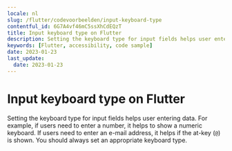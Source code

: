 ```yaml
---
locale: nl
slug: /flutter/codevoorbeelden/input-keyboard-type
contentful_id: 6G7A4vf46mC5ssXhCdEQzT
title: Input keyboard type on Flutter
description: Setting the keyboard type for input fields helps user entering data.
keywords: [Flutter, accessibility, code sample]
date: 2023-01-23
last_update:
  date: 2023-01-23
---
```


# Input keyboard type on Flutter

Setting the keyboard type for input fields helps user entering data. For example, if users need to enter a number, it helps to show a numeric keyboard. If users need to enter an e-mail address, it helps if the at-key (`@`) is shown. You should always set an appropriate keyboard type.

<CodeSample id="input-keyboard-type" framework="flutter" locale="nl"/>
